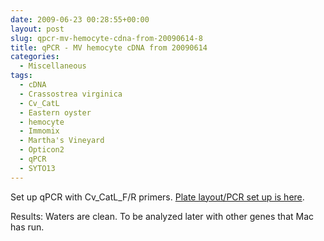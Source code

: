 ```yaml
---
date: 2009-06-23 00:28:55+00:00
layout: post
slug: qpcr-mv-hemocyte-cdna-from-20090614-8
title: qPCR - MV hemocyte cDNA from 20090614
categories:
  - Miscellaneous
tags:
  - cDNA
  - Crassostrea virginica
  - Cv_CatL
  - Eastern oyster
  - hemocyte
  - Immomix
  - Martha's Vineyard
  - Opticon2
  - qPCR
  - SYTO13
---
```


Set up qPCR with Cv_CatL_F/R primers. [Plate layout/PCR set up is here](https://eagle.fish.washington.edu/Arabidopsis/Notebook%20Workup%20Files/20090622-02.jpg).

Results: Waters are clean. To be analyzed later with other genes that Mac has run.
